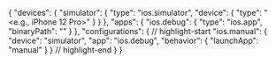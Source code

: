 {
  "devices": {
    "simulator": {
      "type": "ios.simulator",
      "device": {
        "type": "<e.g., iPhone 12 Pro>"
      }
    }
  },
  "apps": {
    "ios.debug": {
      "type": "ios.app",
      "binaryPath": "<path to your app binary built before>"
    }
  },
  "configurations": {
// highlight-start
    "ios.manual": {
      "device": "simulator",
      "app": "ios.debug",
      "behavior": {
        "launchApp": "manual"
      }
    }
// highlight-end
  }
}
```
